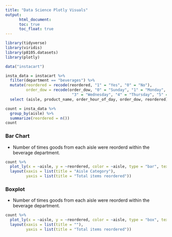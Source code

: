 ```yaml
---
title: "Data Science Plotly Visuals"
output:
      html_document:
      toc: true
      toc_float: true
---
```


```r
library(tidyverse)
library(viridis)
library(p8105.datasets)
library(plotly)
```

```r
data("instacart")

insta_data = instacart %>%
  filter(department == "beverages") %>%
  mutate(reordered = recode(reordered, "1" = "Yes", "0" = "No"), 
         order_dow = recode(order_dow, "0" = "Sunday", "1" = "Monday", "2" = "Tuesday", 
                             "3" = "Wednesday", "4" = "Thursday", "5" = "Friday", "6" = "Saturday")) %>%
  select (aisle, product_name, order_hour_of_day, order_dow, reordered) 

count = insta_data %>% 
  group_by(aisle) %>%
  summarize(reordered = n())
count

```
### Bar Chart 
* Number of times goods from each aisle were reorderd within the beverage department. 
```r
count %>%
  plot_ly(x = ~aisle, y = ~reordered, color = ~aisle, type = "bar", text = ~aisle) %>%
  layout(xaxis = list(title = "Aisle Category"),
         yaxis = list(title = "Total items reordered"))

```

### Boxplot
* Number of times goods from each aisle were reorderd within the beverage department. 

```r
count %>%
  plot_ly(x = ~aisle, y = ~reordered, color = ~aisle, type = "box", text = ~aisle) %>%
  layout(xaxis = list(title = ""),
         yaxis = list(title = "Total items reordered"))

```

